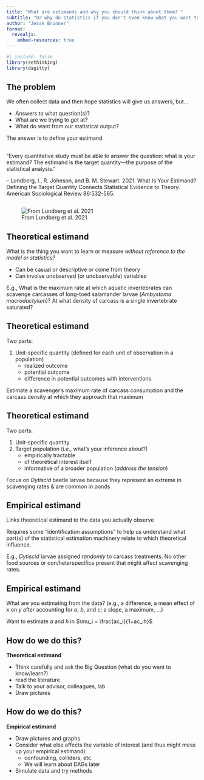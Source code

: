 ```yaml
---
title: "What are estimands and why you should think about them? "
subtitle: "Or why do statistics if you don't even know what you want to estimate and whether its meaningful?"
author: "Jesse Brunner"
format: 
  revealjs:
    embed-resources: true
---
```


```r
#| include: false
library(rethinking)
library(dagitty)
```

## The problem

We often collect data and then hope statistics will give us answers, but...

* Answers to what question(s)? 
*  What are we trying to get at? 
*  What do want from our statistical output?

::: {.fragment .fade-in}
The answer is to define your estimand
:::


##    

"Every quantitative study must be able to answer the question: what is your estimand? The estimand is the target quantity—the purpose of the statistical analysis."

::: aside
-- Lundberg, I., R. Johnson, and B. M. Stewart. 2021. What Is Your Estimand? Defining the Target Quantity Connects Statistical Evidence to Theory. American Sociological Review 86:532-565.
:::


## 
![From Lundberg et al. 2021](Lundberg.png)


## Theoretical estimand

What is the thing you want to learn or measure _without reference to the model or statistics?_ 

-   Can be casual or descriptive or come from theory
-   Can involve unobserved (or unobservable) variables 

::: {.fragment .highlight-red}
E.g., What is the maximum rate at which aquatic invertebrates can scavenge carcasses of long-toed salamander larvae (_Ambystoma macrodactylum_)? At what density of carcass is a single invertebrate saturated?
::: 


## Theoretical estimand

Two parts:

1.  Unit-specific quantity (defined for each unit of observation in a population) 
    * realized outcome
    * potential outcome
    * difference in potential outcomes with interventions

::: {.fragment .highlight-red}
Estimate a scavenger's maximum rate of carcass consumption and the carcass density at which they approach that maximum
:::

## Theoretical estimand

Two parts:

1.  Unit-specific quantity 
2.  Target population (i.e., what's your inference about?) 
    * empirically tractable
    * of theoretical interest itself
    *  informative of a broader population (_address the tension_)

::: {.fragment .highlight-red}
Focus on _Dytiscid_ beetle larvae because they represent an extreme in scavenging rates & are common in ponds
:::

## Empirical estimand

Links theoretical estimand to the data you actually observe

Requires some "identification assumptions" to help us understand what part(s) of the statistical estimation machinery relate to which theoretical influence. 

::: {.fragment .highlight-red}
E.g., _Dytiscid_ larvae assigned _randomly_ to carcass treatments. No other food sources or con/heterspecifics present that might affect scavenging rates.
:::

## Empirical estimand

What are you estimating from the data? (e.g., a difference, a mean effect of $x$ on $y$ after accounting for $a$, $b$, and $c$; a slope, a maximum, ...) 

::: {.fragment .highlight-red}
Want to estimate $a$ and $h$ in $\mu_i = \frac{ac_i}{1+ac_ih}$
:::


## How do we do this?

**Theoretical estimand**

* Think carefully and ask the Big Question (what do you want to know/learn?)
* read the literature
* Talk to your advisor, colleagues, lab
* Draw pictures


## How do we do this?

**Empirical estimand**

* Draw pictures and graphs
* Consider what else affects the variable of interest (and thus might mess up your empirical estimand)
    * confounding, colliders, etc.
    * We will learn about DAGs later
*  Simulate data and try methods







